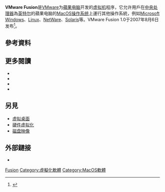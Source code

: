 {{Infobox software
| name                   = VMware Fusion
| developer              = [[VMware|VMware]]
| released               = {{Start date and age|2007|08|06}}
| latest release version = 12.2.0<ref>{{cite web |url=https://docs.vmware.com/en/VMware-Fusion/12.2.0/rn/VMware-Fusion-1220-Release-Notes.html |title=VMware Fusion 12.2.0 Release Notes |website=docs.vmware.com |date=2021-10-14 |access-date=2021-10-15 |archive-date=2021-11-06 |archive-url=https://web.archive.org/web/20211106190927/https://docs.vmware.com/en/VMware-Fusion/12.2.0/rn/VMware-Fusion-1220-Release-Notes.html }}</ref>
| latest release date    = {{Start date and age|2021|10|14}}
| operating_system       = [[MacOS|MacOS]]
| platform               = {{link-en|蘋果-英特爾架構|Apple-Intel architecture}}
| language               = 
| programming language   = [[C语言|C语言]]、 {{link-en|X86組合語言|x86 assembly language}}、[[C++|C++]] (GUI)<ref>Virtualization Software - https://stackoverflow.com/q/7884548</ref>
| genre                  = [[Hypervisor|Hypervisor]]
| license                = [[商业软件|商业软件]] [[专有软件|专有软件]]
| website                = {{official website}}
}}
'''VMware Fusion'''是[[VMware|VMware]]为[[蘋果电脑|蘋果电脑]]开发的[[虚拟机|虚拟机]]程序，它允许用戶在[[中央处理器|中央处理器]]為[[英特尔|英特尔]]的蘋果电脑的[[MacOS|MacOS]][[操作系统|操作系统]]上運行其他操作系統，例如[[Microsoft_Windows|Microsoft Windows]]、[[Linux|Linux]]、[[NetWare|NetWare]]、[[Solaris_(操作系统)|Solaris]]等。VMware Fusion 1.0于2007年8月6日发布<ref>{{cite web |last=Cohen |first=Peter |title=WWDC: VMware brings virtual machines to Mac OS X |url=https://www.macworld.com/article/1052227/vmware.html |publisher=[[个人电脑世界|个人电脑世界]] |date=2006-08-06 |accessdate=2020-07-30 |archive-date=2021-04-19 |archive-url=https://web.archive.org/web/20210419133848/https://www.macworld.com/article/1052227/vmware.html }}</ref>。

== 參考資料 ==
{{Reflist|2}}
==更多閱讀==
{{refbegin}}
* {{cite journal |last=Griffiths |first=Rob |date=June 2008 |title=Best of BOTH Worlds: OS X and Windows |journal=[[Macworld|Macworld]] |volume=25 |issue=6 |pages=66 |url=https://www.macworld.com/article/1133513/bothworlds.html |ref=harv |access-date=2020-08-25 |archive-date=2021-06-14 |archive-url=https://web.archive.org/web/20210614084932/https://www.macworld.com/article/1133513/bothworlds.html }}
* {{cite book |last=Roy |first=Michael |date=2014 |title=Instant Getting Started with VMware Fusion |location=Birmingham, UK |publisher={{link-en|Packt Publishing}} |isbn=9781782177883 |oclc=871189802 |ref=harv}}
* {{cite book |last=Silverman |first=Dwight |date=2008 |chapter=Using VMware Fusion |title=Running Windows on your Mac |url=https://archive.org/details/runningwindowson00silv |location=Berkeley, Calif. |publisher={{link-en|Peachpit Press}} |pages=[https://archive.org/details/runningwindowson00silv/page/77 77]–108 |isbn=9780321535061 |oclc=213384303 |ref=harv}}
* {{cite journal |last=Taylor |first=Dave |date=May 2008 |title=Running Ubuntu as a Virtual OS in Mac OS X |journal={{link-en|Linux Journal}} |issue=169 |pages=80–83 |url=https://www.linuxjournal.com/magazine/running-ubuntu-virtual-os-mac-os-x |ref=harv |access-date=2020-08-25 |archive-date=2021-04-18 |archive-url=https://web.archive.org/web/20210418114533/https://www.linuxjournal.com/magazine/running-ubuntu-virtual-os-mac-os-x }}
{{refend}}
==另見==

* [[虚拟桌面|虚拟桌面]]
* [[硬件虚拟化|硬件虚拟化]]
* [[磁盘映像|磁盘映像]]

==外部鏈接==
* {{official website}}

{{虛擬化技術}}

[[Category:VMware|Fusion]]
[[Category:虛擬化軟體|Category:虛擬化軟體]]
[[Category:MacOS軟體|Category:MacOS軟體]]